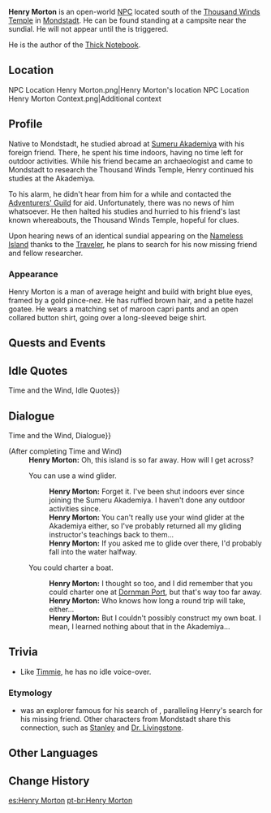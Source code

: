 {{Character Infobox
|image            = NPC Henry Morton.png
|region           = Mondstadt
|location         = Mondstadt
|type             = Open-World NPC
|affiliation      = Sumeru Akademiya
}}
'''Henry Morton''' is an open-world [[NPC]] located south of the [[Thousand Winds Temple]] in [[Mondstadt]]. He can be found standing at a campsite near the sundial. He will not appear until the {{Quest|Time and Wind}} is triggered.

He is the author of the [[Thick Notebook]].

==Location==
<gallery>
NPC Location Henry Morton.png|Henry Morton's location
NPC Location Henry Morton Context.png|Additional context
</gallery>

==Profile==
Native to Mondstadt, he studied abroad at [[Sumeru Akademiya]] with his foreign friend. There, he spent his time indoors, having no time left for outdoor activities. While his friend became an archaeologist and came to Mondstadt to research the Thousand Winds Temple, Henry continued his studies at the Akademiya.

To his alarm, he didn't hear from him for a while and contacted the [[Adventurers' Guild]] for aid. Unfortunately, there was no news of him whatsoever. He then halted his studies and hurried to his friend's last known whereabouts, the Thousand Winds Temple, hopeful for clues.

Upon hearing news of an identical sundial appearing on the [[Nameless Island]] thanks to the [[Traveler]], he plans to search for his now missing friend and fellow researcher.

===Appearance===
Henry Morton is a man of average height and build with bright blue eyes, framed by a gold pince-nez. He has ruffled brown hair, and a petite hazel goatee. He wears a matching set of maroon capri pants and an open collared button shirt, going over a long-sleeved beige shirt.

==Quests and Events==
{{Quests and Events}}

==Idle Quotes==
{{See also|Time and Wind#Idle Quotes{{!}}Time and the Wind, Idle Quotes}}

==Dialogue==
{{See also|Time and Wind#Dialogue{{!}}Time and the Wind, Dialogue}}
{{Dialogue Start}}
;(After completing Time and Wind)
:'''Henry Morton:''' Oh, this island is so far away. How will I get across?
:{{DIcon}} You can use a wind glider.
::'''Henry Morton:''' Forget it. I've been shut indoors ever since joining the Sumeru Akademiya. I haven't done any outdoor activities since.
::'''Henry Morton:''' You can't really use your wind glider at the Akademiya either, so I've probably returned all my gliding instructor's teachings back to them...
::'''Henry Morton:''' If you asked me to glide over there, I'd probably fall into the water halfway.
:{{DIcon}} You could charter a boat.
::'''Henry Morton:''' I thought so too, and I did remember that you could charter one at [[Dornman Port]], but that's way too far away.
::'''Henry Morton:''' Who knows how long a round trip will take, either...
::'''Henry Morton:''' But I couldn't possibly construct my own boat. I mean, I learned nothing about that in the Akademiya...
{{Dialogue End}}

==Trivia==
* Like [[Timmie]], he has no idle voice-over.
===Etymology===
* {{w|Henry Morton Stanley}} was an explorer famous for his search of {{w|David Livingstone}}, paralleling Henry's search for his missing friend. Other characters from Mondstadt share this connection, such as [[Stanley]] and [[Dr. Livingstone]].

==Other Languages==
{{Other Languages
|default_hidden = 1
|en      = Henry Morton
|zhs     = 亨利莫顿
|zhs_rm  = Hēnglì Mòdùn
|zht     = 亨利莫頓
|zht_rm  = Hēnglì Mòdùn
|ja      = ヘンリーモートン
|ja_rm   = Henrii Mooton
|ko      = 헨리 모턴
|ko_rm   = Henri Moteon
|es      = Henry Morton
|fr      = Henry Morton
|ru      = Генри Мортон
|th      = Henry Morton
|vi      = Henry Morton
|de      = Henry Morton
|id      = Henry Morton
|pt      = Henry Morton
|tr      = Henry Morton
|it      = Henry Morton
}}

==Change History==
{{Change History|1.0}}

[[es:Henry Morton]]
[[pt-br:Henry Morton]]